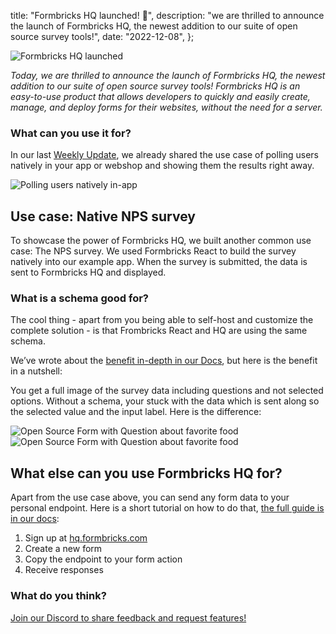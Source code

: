 

  title: "Formbricks HQ launched! 🚀",
  description:
    "we are thrilled to announce the launch of Formbricks HQ, the newest addition to our suite of open source survey tools!",
  date: "2022-12-08",
};

<Image src={LaunchDay} alt="Formbricks HQ launched" className="rounded-lg" />

_Today, we are thrilled to announce the launch of Formbricks HQ, the newest addition to our suite of open source survey tools! Formbricks HQ is an easy-to-use product that allows developers to quickly and easily create, manage, and deploy forms for their websites, without the need for a server._

### What can you use it for?

In our last [Weekly Update](/blog/weekly-update-021222), we already shared the use case of polling users natively in your app or webshop and showing them the results right away.

<Image src={Polling} alt="Polling users natively in-app" className="rounded-lg" />

## Use case: Native NPS survey

To showcase the power of Formbricks HQ, we built another common use case: The NPS survey. We used Formbricks React to build the survey natively into our example app. When the survey is submitted, the data is sent to Formbricks HQ and displayed.

### What is a schema good for?

The cool thing - apart from you being able to self-host and customize the complete solution - is that Frombricks React and HQ are using the same schema.

We’ve wrote about the [benefit in-depth in our Docs](/docs/formbricks-hq/schema), but here is the benefit in a nutshell:

You get a full image of the survey data including questions and not selected options. Without a schema, your stuck with the data which is sent along so the selected value and the input label. Here is the difference:

<Image src={NoSchema} alt="Open Source Form with Question about favorite food" className="rounded-lg" />
<Image src={Schema} alt="Open Source Form with Question about favorite food" className="rounded-lg" />

## What else can you use Formbricks HQ for?

Apart from the use case above, you can send any form data to your personal endpoint. Here is a short tutorial on how to do that, [the full guide is in our docs](/docs/react-form-library/link-formbricks-hq):

1. Sign up at [hq.formbricks.com](http://hq.formbricks.com)
2. Create a new form
3. Copy the endpoint to your form action
4. Receive responses

### What do you think?

[Join our Discord to share feedback and request features!](https://formbricks.com/discord)

<NewsletterSignup />

